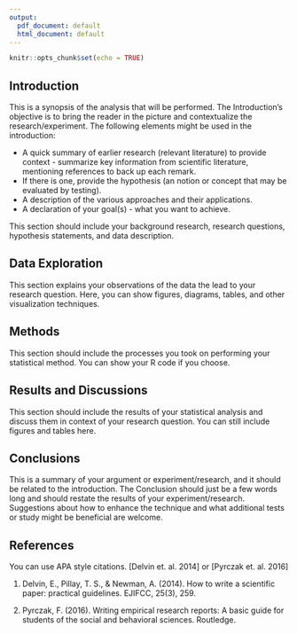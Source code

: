 ```yaml
---
output:
  pdf_document: default
  html_document: default
---
```

```r
knitr::opts_chunk$set(echo = TRUE)
```

## Introduction

This is a synopsis of the analysis that will be performed. The Introduction's objective is to bring the reader in the picture and contextualize the research/experiment. The following elements might be used in the introduction:

* A quick summary of earlier research (relevant literature) to provide context - summarize key information from scientific literature, mentioning references to back up each remark.
* If there is one, provide the hypothesis (an notion or concept that may be evaluated by testing).
* A description of the various approaches and their applications.
* A declaration of your goal(s) - what you want to achieve.

This section should include your background research, research questions, hypothesis statements, and data description.

## Data Exploration

This section explains your observations of the data the lead to your research question. Here, you can show figures, diagrams, tables, and other visualization techniques.

## Methods

This section should include the processes you took on performing your statistical method. You can show your R code if you choose.

## Results and Discussions

This section should include the results of your statistical analysis and discuss them in context of your research question. You can still include figures and tables here.

## Conclusions

This is a summary of your argument or experiment/research, and it should be related to the introduction. The Conclusion should just be a few words long and should restate the results of your experiment/research. Suggestions about how to enhance the technique and what additional tests or study might be beneficial are welcome.

## References

You can use APA style citations. [Delvin et. al. 2014] or [Pyrczak et. al. 2016]

1. Delvin, E., Pillay, T. S., & Newman, A. (2014). How to write a scientific paper: practical guidelines. EJIFCC, 25(3), 259.

2. Pyrczak, F. (2016). Writing empirical research reports: A basic guide for students of the social and behavioral sciences. Routledge.